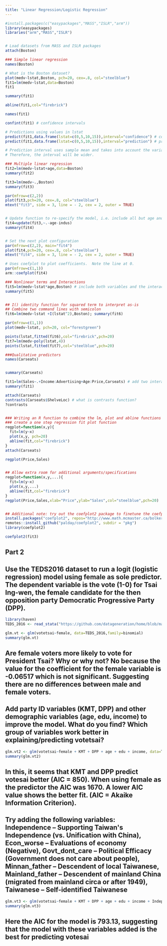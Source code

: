 ```yaml
---
title: "Linear Regression/Logistic Regression"
---
```


```r
#install.packages(c("easypackages","MASS","ISLR","arm"))
library(easypackages)
libraries("arm","MASS","ISLR")


# Load datasets from MASS and ISLR packages
attach(Boston)

### Simple linear regression
names(Boston)

# What is the Boston dataset?
plot(medv~lstat,Boston, pch=20, cex=.8, col="steelblue")
fit1=lm(medv~lstat,data=Boston)
fit1

summary(fit1)

abline(fit1,col="firebrick")

names(fit1)

confint(fit1) # confidence intervals

# Predictions using values in lstat
predict(fit1,data.frame(lstat=c(0,5,10,15)),interval="confidence") # confidence intervals
predict(fit1,data.frame(lstat=c(0,5,10,15)),interval="prediction") # prediction intervals

# Prediction interval uses sample mean and takes into account the variability of the estimators for μ and σ.
# Therefore, the interval will be wider.

### Multiple linear regression
fit2=lm(medv~lstat+age,data=Boston)
summary(fit2)

fit3=lm(medv~.,Boston)
summary(fit3)

par(mfrow=c(2,2))
plot(fit3,pch=20, cex=.8, col="steelblue")
mtext("fit3", side = 3, line = - 2, cex = 2, outer = TRUE)


# Update function to re-specify the model, i.e. include all but age and indus variables
fit4=update(fit3,~.-age-indus)
summary(fit4)


# Set the next plot configuration
par(mfrow=c(2,2), main="fit4")
plot(fit4,pch=20, cex=.8, col="steelblue")
mtext("fit4", side = 3, line = - 2, cex = 2, outer = TRUE)

# Uses coefplot to plot coefficients.  Note the line at 0.
par(mfrow=c(1,1))
arm::coefplot(fit4)

### Nonlinear terms and Interactions
fit5=lm(medv~lstat*age,Boston) # include both variables and the interaction term x1:x2
summary(fit5)


## I() identity function for squared term to interpret as-is
## Combine two command lines with semicolon
fit6=lm(medv~lstat +I(lstat^2),Boston); summary(fit6)

par(mfrow=c(1,1))
plot(medv~lstat, pch=20, col="forestgreen")

points(lstat,fitted(fit6),col="firebrick",pch=20)
fit7=lm(medv~poly(lstat,4))
points(lstat,fitted(fit7),col="steelblue",pch=20)

###Qualitative predictors
names(Carseats)


summary(Carseats)

fit1=lm(Sales~.+Income:Advertising+Age:Price,Carseats) # add two interaction terms
summary(fit1)

attach(Carseats)
contrasts(Carseats$ShelveLoc) # what is contrasts function?
?contrasts


### Writing an R function to combine the lm, plot and abline functions to 
### create a one step regression fit plot function
regplot=function(x,y){
  fit=lm(y~x)
  plot(x,y, pch=20)
  abline(fit,col="firebrick")
}
attach(Carseats)

regplot(Price,Sales)


## Allow extra room for additional arguments/specifications
regplot=function(x,y,...){
  fit=lm(y~x)
  plot(x,y,...)
  abline(fit,col="firebrick")
}
regplot(Price,Sales,xlab="Price",ylab="Sales",col="steelblue",pch=20)


## Additional note: try out the coefplot2 package to finetune the coefplots
install.packages("coefplot2", repos="http://www.math.mcmaster.ca/bolker/R", type="source")
remotes::install_github("palday/coefplot2", subdir = "pkg")
library(coefplot2) 

coefplot2(fit3)


```

## Part 2
## Use the TEDS2016 dataset to run a logit (logistic regression) model using female as sole predictor. The dependent variable is the vote (1-0) for Tsai Ing-wen, the female candidate for the then opposition party Democratic Progressive Party (DPP).

```r
library(haven)
TEDS_2016 <- read_stata("https://github.com/datageneration/home/blob/master/DataProgramming/data/TEDS_2016.dta?raw=true")

```

```r
glm.vt <- glm(votetsai~female, data=TEDS_2016,family=binomial)
summary(glm.vt)
```

## **Are female voters more likely to vote for President Tsai? Why or why not?** No because the value for the coefficient for the female variable is -0.06517 which is not significant. Suggesting there are no differences between male and female voters. 

## **Add party ID variables (KMT, DPP) and other demographic variables (age, edu, income) to improve the model. What do you find? Which group of variables work better in explaining/predicting votetsai?**

```r
glm.vt2 <- glm(votetsai~female + KMT + DPP + age + edu + income, data=TEDS_2016,family=binomial)
summary(glm.vt2)
```

## In this, it seems that KMT and DPP  predict votesai better (AIC = 850). When using female as the predictor the AIC was 1670. A lower AIC value shows the better fit. (AIC = Akaike Information Criterion). 

## **Try adding the following variables: Independence -- Supporting Taiwan\'s Independence (vs. Unification with China), Econ_worse -- Evaluations of economy (Negative), Govt_dont_care -- Political Efficacy (Government does not care about people), Minnan_father -- Descendent of local Taiwanese, Mainland_father -- Descendent of mainland China (migrated from mainland circa or after 1949), Taiwanese -- Self-identified Taiwanese**

```r
glm.vt3 <- glm(votetsai~female + KMT + DPP + age + edu + income + Independence + Econ_worse + Govt_dont_care + Minnan_father + Mainland_father + Taiwanese, data=TEDS_2016,family=binomial)
summary(glm.vt3)
```

## Here the AIC for the model is 793.13, suggesting that the model with these variables added is the best for predicting votesai
